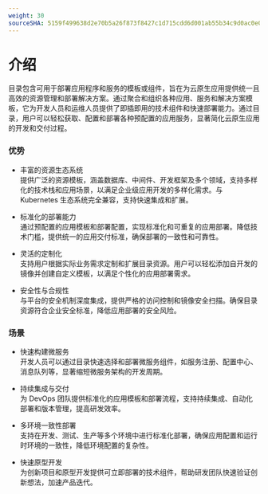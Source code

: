 ```yaml
---
weight: 30
sourceSHA: 5159f499638d2e70b5a26f873f8427c1d715cdd6d001ab55b34c9d0ac0e08488
---
```


# 介绍

目录包含可用于部署应用程序和服务的模板或组件，旨在为云原生应用提供统一且高效的资源管理和部署解决方案。通过聚合和组织各种应用、服务和解决方案模板，它为开发人员和运维人员提供了即插即用的技术组件和快速部署能力。通过目录，用户可以轻松获取、配置和部署各种预配置的应用服务，显著简化云原生应用的开发和交付过程。

### 优势

- 丰富的资源生态系统  
  提供广泛的资源模板，涵盖数据库、中间件、开发框架及多个领域，支持多样化的技术栈和应用场景，以满足企业级应用开发的多样化需求。与 Kubernetes 生态系统完全兼容，支持快速集成和扩展。

- 标准化的部署能力  
  通过预配置的应用模板和部署配置，实现标准化和可重复的应用部署。降低技术门槛，提供统一的应用交付标准，确保部署的一致性和可靠性。

- 灵活的定制化  
  支持用户根据实际业务需求定制和扩展目录资源。用户可以轻松添加自开发的镜像并创建自定义模板，以满足个性化的应用部署需求。

- 安全性与合规性  
  与平台的安全机制深度集成，提供严格的访问控制和镜像安全扫描。确保目录资源符合企业安全标准，降低应用部署的安全风险。

### 场景

- 快速构建微服务  
  开发人员可以通过目录快速选择和部署微服务组件，如服务注册、配置中心、消息队列等，显著缩短微服务架构的开发周期。

- 持续集成与交付  
  为 DevOps 团队提供标准化的应用模板和部署流程，支持持续集成、自动化部署和版本管理，提高研发效率。

- 多环境一致性部署  
  支持在开发、测试、生产等多个环境中进行标准化部署，确保应用配置和运行时环境的一致性，降低环境配置的复杂性。

- 快速原型开发  
  为创新项目和原型开发提供可立即部署的技术组件，帮助研发团队快速验证创新想法，加速产品迭代。
